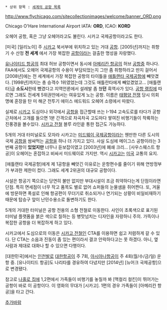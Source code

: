  * 상위 항목 : [[세계의 공항 목록]]

http://www.flychicago.com/sitecollectionimages/welcome/banner_ORD.png

Chicago O'Hare International Airport 
IATA: '''ORD''', ICAO: '''KORD'''

오헤어 공항, 혹은 그냥 오헤어라고도 불린다. 시카고 국제공항이라고도 한다.
 
[미국] [일리노이] 주 [[시카고]] 북서부에 위치하고 있는 거대 [[공항]]. [2005년]까지는 취항기 수 산정 '''전 세계''' 에서 가장 복잡한 [[공항]]이라는 걸출한 명성을 자랑했다.

[[유나이티드 항공]]의 최대 허브 공항이면서 동시에 [[아메리칸 항공]]의 허브 [[공항]]중 하나다. FAA에서도 오헤어 국제공항의 수용이 부담되었는지 그만 좀 취항하라고 딴지 걸어서 [2008년]에는 전 세계에서 가장 복잡한 공항의 타이틀을 [[애틀랜타 국제공항]]에 빼앗겼다. [1998년]까지는 총 승객수 1위였었는데 그것도 애틀란타에게 빼았겼었고... [애틀랜타]급 '''소도시'''한테 뺐겼다고 지역언론에서 설레발 좀 쳤'''던''' 흑역사가 있다. [[공항 랭킹]]에 따르면 그래도 전세계 5위권안에서는 여유있게 노는 공항. 이름은 [[태평양 전쟁]] 당시 의회 명예 훈장을 탄 미 해군 전투기 에이스 에드워드 오헤어 소령에서 따왔다.

실제로 [[시카고]] 도심이나 외각에서 [[공항]]을 접근할때 쓰는 I-194 고속도로를 타다가 공항 근처에서 고개를 들으면 1분 간격으로 차곡차곡 고도마다 쌓여진 비행기들이 착륙하는 진풍경을 볼수있다. [[시카고 전철]] 블루 라인읕 통한 접근도 가능하다.

5개의 거대 터미널로도 모자라 시카고는 [[미드웨이 국제공항]]이라는 웬만한 다른 도시의 국제 [[공항]]을 쌈싸먹는 [[공항]]을 하나 더 가지고 있다. 사실 도심에 메이그스 공항이라는 3번째 공항이 '''있었지만''' 너무나 듣보잡이였고 [2003년]에 폐쇄 크리... [사우스웨스트 항공]이 오헤어는 혼잡하고 비싸서 미드웨이로 가지만. 역시 [[시카고]]는 [[미국]] 교통의 요지.

[애틀랜타 국제공항]에게 제 1공항을 빼앗긴 이유로는 운항편수를 줄이기 위해 연방정부가 부과한 제한이 컸다. 그래도 세계 2위권의 대규모 공항이다.

시설은 항공기 쪽으로는 당연히 불만 없지만 부대시설이 조금 취약하다는게 단점이라면 단점. 특히 면세점이 너무 작고 품목도 별로 없어 쇼퍼들의 눈물샘을 쥐어짠다. 또, 겨울에 방문하면 폭설로 인해 항공편이 무더기로 취소되거나 연기되는 상황이 비일비재하기 때문에 탑승구 앞이 난민수용소로 돌변하기도 한다.

5개의 거대한 터미널은 공항 전용의 소형 전철로 이동한다. 사인이 초록색으로 표기된 터미널 플랫폼을 붉은 색으로 칠하는 등 병맛넘치는 디자인을 자랑하니 주의. 가뜩이나 복잡한 공항을 더 복잡하게 하고 있다.

시카고에서 도심으로의 이동은 [[시카고 전철]]인 CTA를 이용하면 쉽고 저렴하게 갈 수 있다. 단 CTA는 소음과 진동이 좀 있는 편이라서 결코 안락하다고는 못 하겠다. 아니, 옆 사람과 제대로 대화나 할 수 있으면 다행이다.

[대한민국]에서는 [[인천국제공항|인천]]발로 [[대한항공]]이 주 7회, [[아시아나항공]]이 주 4회(월/수/금/일) 운항 중. [유나이티드 항공]도 나리타를 경유하여 다녔지만 [2014년] [뉴어크 국제공항]으로 변경됐다.

참고로 [[나홀로 집에]] 1,2편에서 가족들이 비행기를 놓칠까 봐 [맥컬리 컬킨]이 뛰어가는 공항이 바로 이 공항이다. 이 영화의 무대가 [시카고]. 1편의 경우 가족들이 [아메리칸 항공]을 타고 간다.

[[추가바람]]
